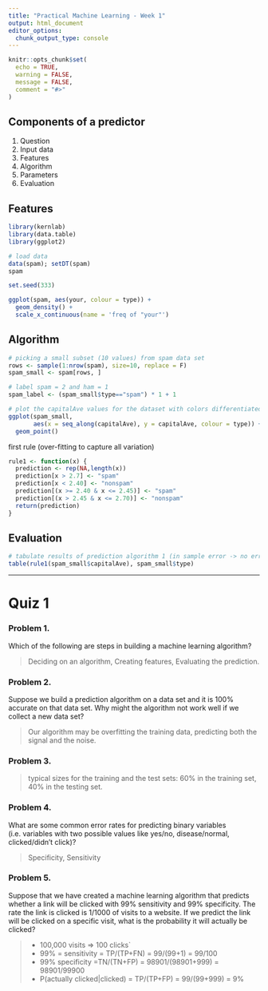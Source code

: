 ```yaml
---
title: "Practical Machine Learning - Week 1"
output: html_document
editor_options: 
  chunk_output_type: console
---
```


```r
knitr::opts_chunk$set(
  echo = TRUE,
  warning = FALSE,
  message = FALSE,
  comment = "#>"
)
```

## Components of a predictor

1. Question
2. Input data
3. Features
4. Algorithm
5. Parameters
6. Evaluation

## Features

```r
library(kernlab)
library(data.table)
library(ggplot2)
```


```r
# load data
data(spam); setDT(spam)
spam

set.seed(333)
```


```r
ggplot(spam, aes(your, colour = type)) +
  geom_density() +
  scale_x_continuous(name = 'freq of "your"')
```


## Algorithm

```r
# picking a small subset (10 values) from spam data set
rows <- sample(1:nrow(spam), size=10, replace = F)
spam_small <- spam[rows, ]

# label spam = 2 and ham = 1
spam_label <- (spam_small$type=="spam") * 1 + 1

# plot the capitalAve values for the dataset with colors differentiated by spam/ham (2 vs 1)
ggplot(spam_small, 
       aes(x = seq_along(capitalAve), y = capitalAve, colour = type)) +
  geom_point()
```

first rule (over-fitting to capture all variation)

```r
rule1 <- function(x) {
  prediction <- rep(NA,length(x))
  prediction[x > 2.7] <- "spam"
  prediction[x < 2.40] <- "nonspam"
  prediction[(x >= 2.40 & x <= 2.45)] <- "spam"
  prediction[(x > 2.45 & x <= 2.70)] <- "nonspam"
  return(prediction)
}
```

## Evaluation

```r
# tabulate results of prediction algorithm 1 (in sample error -> no error in this case)
table(rule1(spam_small$capitalAve), spam_small$type)
```

---

# Quiz 1

### Problem 1.

Which of the following are steps in building a machine learning algorithm?

> Deciding on an algorithm, Creating features, Evaluating the prediction.

### Problem 2.

Suppose we build a prediction algorithm on a data set and it is 100% accurate on that data set. 
Why might the algorithm not work well if we collect a new data set?

> Our algorithm may be overfitting the training data, 
> predicting both the signal and the noise.

### Problem 3.

> typical sizes for the training and the test sets:
> 60% in the training set, 40% in the testing set.

### Problem 4. 

What are some common error rates for predicting binary variables (i.e. variables with two possible 
values like yes/no, disease/normal, clicked/didn't click)?

> Specificity, Sensitivity

### Problem 5.

Suppose that we have created a machine learning algorithm that predicts whether a link will be 
clicked with 99% sensitivity and 99% specificity. The rate the link is clicked is 1/1000 of 
visits to a website. If we predict the link will be clicked on a specific visit, 
what is the probability it will actually be clicked?

> - 100,000 visits => 100 clicks`
> - 99% = sensitivity = TP/(TP+FN) = 99/(99+1) = 99/100
> - 99% specificity =TN/(TN+FP) = 98901/(98901+999) = 98901/99900
> - P(actually clicked|clicked) = TP/(TP+FP) = 99/(99+999) = 9%


